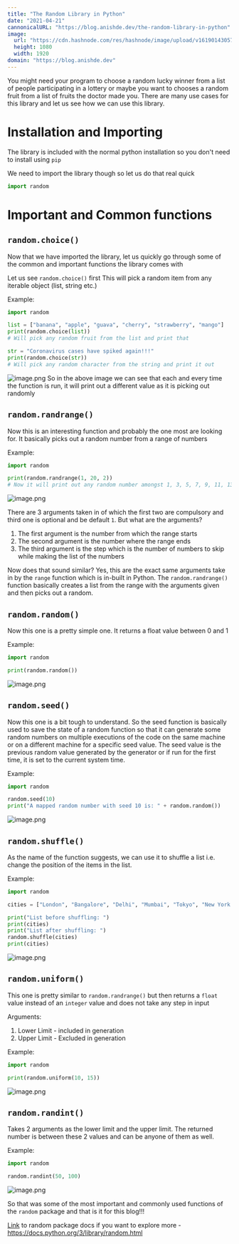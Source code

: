 ```yaml
---
title: "The Random Library in Python"
date: "2021-04-21"
cannonicalURL: "https://blog.anishde.dev/the-random-library-in-python"
image:
  url: "https://cdn.hashnode.com/res/hashnode/image/upload/v1619014305729%2FivierDSCN.png"
  height: 1080
  width: 1920
domain: "https://blog.anishde.dev"
---
```


You might need your program to choose a random lucky winner from a list of people participating in a lottery or maybe you want to chooses a random fruit from a list of fruits the doctor made you. There are many use cases for this library and let us see how we can use this library.

# Installation and Importing

The library is included with the normal python installation so you don't need to install using `pip`

We need to import the library though so let us do that real quick

```python
import random
```

# Important and Common functions

## `random.choice()`

Now that we have imported the library, let us quickly go through some of the common and important functions the library comes with

Let us see `random.choice()` first
This will pick a random item from any iterable object (list, string etc.)

Example:

```python
import random

list = ["banana", "apple", "guava", "cherry", "strawberry", "mango"]
print(random.choice(list))
# Will pick any random fruit from the list and print that

str = "Coronavirus cases have spiked again!!!"
print(random.choice(str))
# Will pick any random character from the string and print it out
```

![image.png](https://cdn.hashnode.com/res/hashnode/image/upload/v1619011131901/tCxW4n6sG.png)
So in the above image we can see that each and every time the function is run, it will print out a different value as it is picking out randomly

## `random.randrange()`

Now this is an interesting function and probably the one most are looking for. It basically picks out a random number from a range of numbers

Example:

```python
import random

print(random.randrange(1, 20, 2))
# Now it will print out any random number amongst 1, 3, 5, 7, 9, 11, 13, 15, 17 and 19
```

![image.png](https://cdn.hashnode.com/res/hashnode/image/upload/v1619012224758/YGFpml6fm.png)

There are 3 arguments taken in of which the first two are compulsory and third one is optional and be default `1`. But what are the arguments?

1. The first argument is the number from which the range starts
2. The second argument is the number where the range ends
3. The third argument is the step which is the number of numbers to skip while making the list of the numbers

Now does that sound similar?
Yes, this are the exact same arguments take in by the `range` function which is in-built in Python. The `random.randrange()` function basically creates a list from the range with the arguments given and then picks out a random.

## `random.random()`

Now this one is a pretty simple one. It returns a float value between 0 and 1

Example:

```python
import random

print(random.random())
```

![image.png](https://cdn.hashnode.com/res/hashnode/image/upload/v1619012345562/7hvScY8I0.png)

## `random.seed()`

Now this one is a bit tough to understand. So the seed function is basically used to save the state of a random function so that it can generate some random numbers on multiple executions of the code on the same machine or on a different machine for a specific seed value. The seed value is the previous random value generated by the generator or if run for the first time, it is set to the current system time.

Example:

```python
import random

random.seed(10)
print("A mapped random number with seed 10 is: " + random.random())
```

![image.png](https://cdn.hashnode.com/res/hashnode/image/upload/v1619012999682/zBSuSyECY.png)

## `random.shuffle()`

As the name of the function suggests, we can use it to shuffle a list i.e. change the position of the items in the list.

Example:

```python
import random

cities = ["London", "Bangalore", "Delhi", "Mumbai", "Tokyo", "New York City"]

print("List before shuffling: ")
print(cities)
print("List after shuffling: ")
random.shuffle(cities)
print(cities)
```

![image.png](https://cdn.hashnode.com/res/hashnode/image/upload/v1619013686663/udyuXWOr0.png)

## `random.uniform()`

This one is pretty similar to `random.randrange()` but then returns a `float` value instead of an `integer` value and does not take any step in input

Arguments:

1. Lower Limit - included in generation
2. Upper Limit - Excluded in generation

Example:

```python
import random

print(random.uniform(10, 15))
```

![image.png](https://cdn.hashnode.com/res/hashnode/image/upload/v1619013874416/Up-dkAYDWMn.png)

## `random.randint()`

Takes 2 arguments as the lower limit and the upper limit. The returned number is between these 2 values and can be anyone of them as well.

Example:

```python
import random

random.randint(50, 100)
```

![image.png](https://cdn.hashnode.com/res/hashnode/image/upload/v1619069311578/TV5dVrBER.png)

So that was some of the most important and commonly used functions of the `random` package and that is it for this blog!!!

[Link](https://docs.python.org/3/library/random.html) to random package docs if you want to explore more - https://docs.python.org/3/library/random.html

